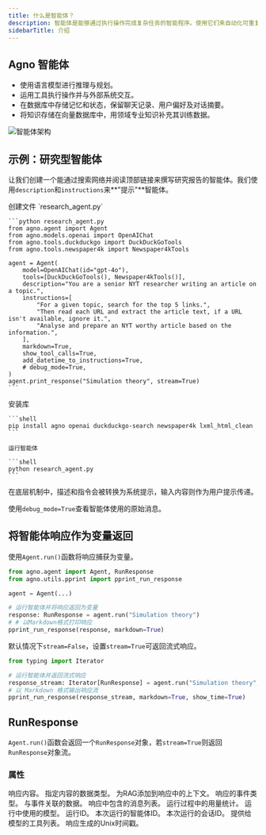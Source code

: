 ```yaml
---
title: 什么是智能体？
description: 智能体是能够通过执行操作完成复杂任务的智能程序。使用它们来自动化可重复的工作流程并构建全新的用户体验。
sidebarTitle: 介绍
---
```

## Agno 智能体

- 使用语言模型进行推理与规划。
- 运用工具执行操作并与外部系统交互。
- 在数据库中存储记忆和状态，保留聊天记录、用户偏好及对话摘要。
- 将知识存储在向量数据库中，用领域专业知识补充其训练数据。

![智能体架构](/images/agent.png)

## 示例：研究型智能体

让我们创建一个能通过搜索网络并阅读顶部链接来撰写研究报告的智能体。我们使用`description`和`instructions`来**"提示"**智能体。

<Steps>
  <Step title="创建研究型智能体">
    创建文件 `research_agent.py`

    ```python research_agent.py
    from agno.agent import Agent
    from agno.models.openai import OpenAIChat
    from agno.tools.duckduckgo import DuckDuckGoTools
    from agno.tools.newspaper4k import Newspaper4kTools

    agent = Agent(
        model=OpenAIChat(id="gpt-4o"),
        tools=[DuckDuckGoTools(), Newspaper4kTools()],
        description="You are a senior NYT researcher writing an article on a topic.",
        instructions=[
            "For a given topic, search for the top 5 links.",
            "Then read each URL and extract the article text, if a URL isn't available, ignore it.",
            "Analyse and prepare an NYT worthy article based on the information.",
        ],
        markdown=True,
        show_tool_calls=True,
        add_datetime_to_instructions=True,
        # debug_mode=True,
    )
    agent.print_response("Simulation theory", stream=True)
    ```

  </Step>
  <Step title="运行智能体">
    安装库

    ```shell
    pip install agno openai duckduckgo-search newspaper4k lxml_html_clean
    ```

    运行智能体

    ```shell
    python research_agent.py
    ```

  </Step>
</Steps>

<Note>
在底层机制中，描述和指令会被转换为系统提示，输入内容则作为用户提示传递。

使用`debug_mode=True`查看智能体使用的原始消息。

</Note>

## 将智能体响应作为变量返回

使用`Agent.run()`函数将响应捕获为变量。

```python
from agno.agent import Agent, RunResponse
from agno.utils.pprint import pprint_run_response

agent = Agent(...)

# 运行智能体并将响应返回为变量
response: RunResponse = agent.run("Simulation theory")
# # 以Markdown格式打印响应
pprint_run_response(response, markdown=True)
```

默认情况下`stream=False`，设置`stream=True`可返回流式响应。

```python
from typing import Iterator

# 运行智能体并返回流式响应
response_stream: Iterator[RunResponse] = agent.run("Simulation theory", stream=True)
# 以 Markdown 格式输出响应流
pprint_run_response(response_stream, markdown=True, show_time=True)
```

## RunResponse

`Agent.run()`函数会返回一个`RunResponse`对象，若`stream=True`则返回`RunResponse`对象流。

### 属性

<ResponseField name="content" type="Any" default="None">
  响应内容。
</ResponseField>
<ResponseField name="content_type" type="str" default="str">
  指定内容的数据类型。
</ResponseField>
<ResponseField name="context" type="List[MessageContext]" default="None">
  为RAG添加到响应中的上下文。
</ResponseField>
<ResponseField name="event" type="str" default="RunEvent.run_response.value">
  响应的事件类型。
</ResponseField>
<ResponseField name="event_data" type="Dict[str, Any]" default="None">
  与事件关联的数据。
</ResponseField>
<ResponseField name="messages" type="List[Message]" default="None">
  响应中包含的消息列表。
</ResponseField>
<ResponseField name="metrics" type="Dict[str, Any]" default="None">
  运行过程中的用量统计。
</ResponseField>
<ResponseField name="model" type="str" default="None">
  运行中使用的模型。
</ResponseField>
<ResponseField name="run_id" type="str" default="None">
  运行ID。
</ResponseField>
<ResponseField name="agent_id" type="str" default="None">
  本次运行的智能体ID。
</ResponseField>
<ResponseField name="session_id" type="str" default="None">
  本次运行的会话ID。
</ResponseField>
<ResponseField name="tools" type="List[Dict[str, Any]]" default="None">
  提供给模型的工具列表。
</ResponseField>
<ResponseField name="created_at" type="int">
  响应生成的Unix时间戳。
</ResponseField>